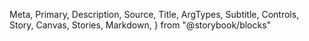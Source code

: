   Meta,
  Primary,
  Description,
  Source,
  Title,
  ArgTypes,
  Subtitle,
  Controls,
  Story,
  Canvas,
  Stories,
  Markdown,
} from "@storybook/blocks"

<Meta of={Title1} />

<Title />

<Description of={Title1} />

```tsx
import { Title1 } from "@einride/ui"
```

## Basic

<Description of={Title1.Basic} />

<Canvas of={Title1.Basic} />

<Controls of={Title1.Basic} />
